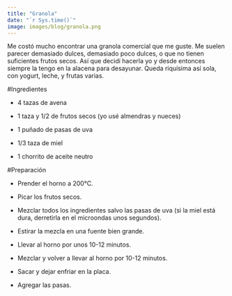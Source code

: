 ```yaml
---
title: "Granola"
date: "`r Sys.time()`"
image: images/blog/granola.png
---
```


Me costó mucho encontrar una granola comercial que me guste. Me suelen parecer demasiado dulces, demasiado poco dulces, o que no tienen suficientes frutos secos. Así que decidí hacerla yo y desde entonces siempre la tengo en la alacena para desayunar. Queda riquísima así sola, con yogurt, leche, y frutas varias.

#Ingredientes

- 4 tazas de avena

- 1 taza y 1/2 de frutos secos (yo usé almendras y nueces)

- 1 puñado de pasas de uva

- 1/3 taza de miel

- 1 chorrito de aceite neutro


#Preparación

- Prender el horno a 200°C.

- Picar los frutos secos.

- Mezclar todos los ingredientes salvo las pasas de uva (si la miel está dura, derretirla en el microondas unos segundos).

- Estirar la mezcla en una fuente bien grande.

- Llevar al horno por unos 10-12 minutos.

- Mezclar y volver a llevar al horno por 10-12 minutos.

- Sacar y dejar enfriar en la placa.

- Agregar las pasas.